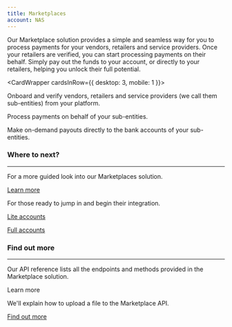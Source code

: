 ```yaml
--- 
title: Marketplaces
account: NAS
---
```


Our Marketplace solution provides a simple and seamless way for you to process payments for your vendors, retailers and service providers. Once your retailers are verified, you can start processing payments on their behalf. Simply pay out the funds to your account, or directly to your retailers, helping you unlock their full potential.

<CardWrapper cardsInRow={{ desktop: 3, mobile: 1 }}>
<Card variant="media" title="Onboard sub-entities" imgSrc="/NAS/Marketplaces/onboard-sub-entities.svg" href="/marketplaces/onboarding">

Onboard and verify vendors, retailers and service providers (we call them sub-entities) from your platform.

</Card>
<Card variant="media" title="Accept a payment" imgSrc="/NAS/Marketplaces/accept-a-payment.svg" href="/marketplaces/payments">

Process payments on behalf of your sub-entities.

</Card>
<Card variant="media" title="Make payouts" imgSrc="/NAS/Marketplaces/about-making-payouts.svg" href="/marketplaces/payouts">

Make on-demand payouts directly to the bank accounts of your sub-entities.

</Card>
</CardWrapper>

### Where to next?

---

<ContentPanel title="Understand your account structure"  imgSrc="/NAS/Marketplaces/icon-optimise-data.svg">

For a more guided look into our Marketplaces solution.

[Learn more](/marketplaces/account-structure)

</ContentPanel>
<ContentPanel title="Quick start" imgSrc="/NAS/Marketplaces/icon-reconciliation.svg"  withBorder={false}>

For those ready to jump in and begin their integration.

[Lite accounts](/marketplaces/quick-start-lite)

[Full accounts](/marketplaces/quick-start-full)


</ContentPanel>

### Find out more

---

<ContentPanel title="Marketplace API reference" imgSrc="/NAS/Marketplaces/icon-merchant.svg" >

Our API reference lists all the endpoints and methods provided in the Marketplace solution.

<ExternalLink href="https://api-reference.checkout.com/preview/crusoe/#tag/Marketplace" target="_blank">Learn more</ExternalLink>

</ContentPanel>
<ContentPanel title="Upload a file" imgSrc="/NAS/Marketplaces/icon-payout.svg"  withBorder={false}>

We'll explain how to upload a file to the Marketplace API.

[Find out more](/marketplaces/onboarding/api/full/upload-a-file)

</ContentPanel>
